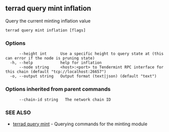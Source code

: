 ## terrad query mint inflation

Query the current minting inflation value

```
terrad query mint inflation [flags]
```

### Options

```
      --height int      Use a specific height to query state at (this can error if the node is pruning state)
  -h, --help            help for inflation
      --node string     <host>:<port> to Tendermint RPC interface for this chain (default "tcp://localhost:26657")
  -o, --output string   Output format (text|json) (default "text")
```

### Options inherited from parent commands

```
      --chain-id string   The network chain ID
```

### SEE ALSO

* [terrad query mint](terrad_query_mint.md)	 - Querying commands for the minting module


